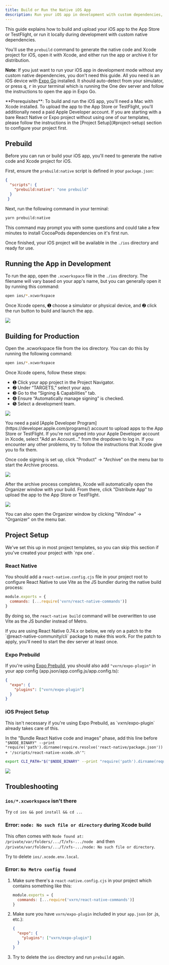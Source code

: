```yaml
---
title: Build or Run the Native iOS App
description: Run your iOS app in development with custom dependencies, or build it for App Store and TestFlight
---
```


This guide explains how to build and upload your iOS app to the App Store or TestFlight, or run it locally during development with custom native dependencies.

You'll use the `prebuild` command to generate the native code and Xcode project for iOS, open it with Xcode, and either run the app or archive it for distribution.

**Note**: If you just want to run your iOS app in development mode without any custom native dependencies, you don't need this guide. All you need is an iOS device with [Expo Go](https://apps.apple.com/us/app/expo-go/id982107779) installed. It should auto-detect from your simulator, or press <kbd>q</kbd>, <kbd>r</kbd> in your terminal which is running the One dev server and follow the instructions to open the app in Expo Go.

<Notice>
  **Prerequisites**: To build and run the iOS app, you'll need a Mac with Xcode installed. To upload the app to the App Store or TestFlight, you'll additionally need a paid Apple Developer account.
</Notice>

<Notice theme="blue">
  If you are starting with a bare React Native or Expo project without using one of our templates, please follow the instructions in the [Project Setup](#project-setup) section to configure your project first.
</Notice>


## Prebuild

Before you can run or build your iOS app, you'll need to generate the native code and Xcode project for iOS.

First, ensure the `prebuild:native` script is defined in your `package.json`:

```json
{
  "scripts": {
    "prebuild:native": "one prebuild"
  }
 }
```

Next, run the following command in your terminal:

```bash
yarn prebuild:native
```

This command may prompt you with some questions and could take a few minutes to install CocoaPods dependencies on it's first run.

Once finished, your iOS project will be available in the `./ios` directory and ready for use.


## Running the App in Development

To run the app, open the `.xcworkspace` file in the `./ios` directory. The filename will vary based on your app's name, but you can generally open it by running this command:

```bash
open ios/*.xcworkspace
```

Once Xcode opens, ➊ choose a simulator or physical device, and ➋ click the run button to build and launch the app.

![](https://hackmd.io/_uploads/r1k5LhYRA.png)


## Building for Production

Open the .xcworkspace file from the ios directory. You can do this by running the following command:

```bash
open ios/*.xcworkspace
```

Once Xcode opens, follow these steps:

* ➊ Click your app project in the Project Navigator.
* ➋ Under “TARGETS,” select your app.
* ➌ Go to the “Signing & Capabilities” tab.
* ➍ Ensure “Automatically manage signing” is checked.
* ➎ Select a development team.

![](https://hackmd.io/_uploads/BkLe23YAA.png)


<Notice>
  You need a paid [Apple Developer Program](https://developer.apple.com/programs/) account to upload apps to the App Store or TestFlight. If you're not signed into your Apple Developer account in Xcode, select "Add an Account…" from the dropdown to log in.
</Notice>

<Notice>
  If you encounter any other problems, try to follow the instructions that Xcode give you to fix them.
</Notice>

Once code signing is set up, click "Product" →  "Archive" on the menu bar to start the Archive process.

![](https://hackmd.io/_uploads/B12qjntRA.png)

After the archive process completes, Xcode will automatically open the Organizer window with your build. From there, click "Distribute App" to upload the app to the App Store or TestFlight.

![](https://hackmd.io/_uploads/S1buC2FR0.png)

<Notice>
  You can also open the Organizer window by clicking "Window" → "Organizer" on the menu bar.
</Notice>


## Project Setup

<Notice>
  We've set this up in most project templates, so you can skip this section if you've created your project with `npx one`.
</Notice>

### React Native

You should add a `react-native.config.cjs` file in your project root to configure React Native to use Vite as the JS bundler during the native build process:

```js
module.exports = {
  commands: [...require('vxrn/react-native-commands')]
}
```

By doing so, the `react-native build` command will be overwritten to use Vite as the JS bundler instead of Metro.

<Notice>
  If you are using React Native 0.74.x or below, we rely on a patch to the `@react-native-community/cli` package to make this work. For the patch to apply, you'll need to start the dev server at least once.
</Notice>

### Expo Prebuild

If you're using [Expo Prebuild](https://docs.expo.dev/workflow/prebuild), you should also add `"vxrn/expo-plugin"` in your app config (app.json/app.config.js/app.config.ts):

```json
{
  "expo": {
    "plugins": ["vxrn/expo-plugin"]
  }
}
```

### iOS Project Setup

<Notice>
  This isn't necessary if you're using Expo Prebuild, as `vxrn/expo-plugin` already takes care of this.
</Notice>

In the "Bundle React Native code and images" phase, add this line before `"$NODE_BINARY" --print "require('path').dirname(require.resolve('react-native/package.json')) + '/scripts/react-native-xcode.sh'"`:

```bash
export CLI_PATH="$("$NODE_BINARY" --print "require('path').dirname(require.resolve('react-native/package.json')) + '/cli.js'")"
```

![](https://hackmd.io/_uploads/BkuNCGoHJe.png)


## Troubleshooting

### `ios/*.xcworkspace` isn't there

Try `cd ios && pod install && cd ..`.

### Error: `node: No such file or directory` during Xcode build

This often comes with `Node found at: /private/var/folders/.../T/xfs-.../node
` and then `/private/var/folders/.../T/xfs-.../node: No such file or directory`.

Try to delete `ios/.xcode.env.local`.

### Error: `No Metro config found`

1. Make sure there's a `react-native.config.cjs` in your project which contains something like this:

    ```js
    module.exports = {
      commands: [...require('vxrn/react-native-commands')]
    }
    ```
2. Make sure you have `vxrn/expo-plugin` included in your `app.json` (or .js, etc.):

    ```json
    {
      "expo": {
        "plugins": ["vxrn/expo-plugin"]
      }
    }
    ```
3. Try to delete the `ios` directory and run `prebuild` again.
